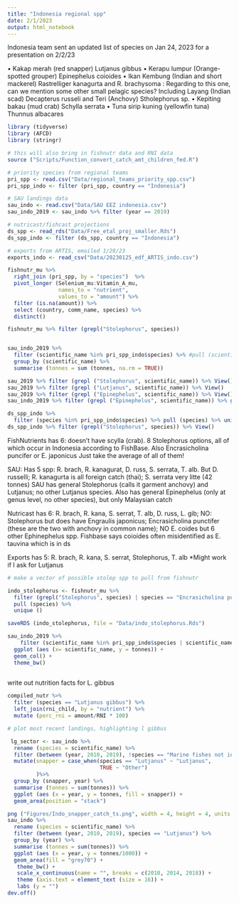```yaml
---
title: "Indonesia regional spp"
date: 2/1/2023
output: html_notebook
---
```


Indonesia team sent an updated list of species on Jan 24, 2023 for a presentation on 2/2/23

•	Kakap merah (red snapper) Lutjanus gibbus
•	Kerapu lumpur (Orange-spotted grouper) Epinephelus coioides
•	Ikan Kembung (Indian and short mackerel) Rastrelliger kanagurta and R. brachysoma : Regarding to this one, can we mention some other small pelagic species? Including Layang (Indian scad) Decapterus russeli and Teri (Anchovy) Stholephorus sp.
•	Kepiting bakau (mud crab) Schylla serrata
•	Tuna sirip kuning (yellowfin tuna) Thunnus albacares



```r
library (tidyverse)
library (AFCD)
library (stringr)

# this will also bring in fishnutr data and RNI data
source ("Scripts/Function_convert_catch_amt_children_fed.R")

# priority species from regional teams
pri_spp <- read.csv("Data/regional_teams_priority_spp.csv") 
pri_spp_indo <- filter (pri_spp, country == "Indonesia")

# SAU landings data
sau_indo <- read.csv("Data/SAU EEZ indonesia.csv") 
sau_indo_2019 <- sau_indo %>% filter (year == 2019)

# nutricast/fishcast projections
ds_spp <- read_rds("Data/Free_etal_proj_smaller.Rds")
ds_spp_indo <- filter (ds_spp, country == "Indonesia")

# exports from ARTIS, emailed 1/28/23
exports_indo <- read_csv("Data/20230125_edf_ARTIS_indo.csv")
```

```r

fishnutr_mu %>%
  right_join (pri_spp, by = "species")  %>%
  pivot_longer (Selenium_mu:Vitamin_A_mu,
                names_to = "nutrient",
                values_to = "amount") %>%
  filter (is.na(amount)) %>% 
  select (country, comm_name, species) %>% 
  distinct()

fishnutr_mu %>% filter (grepl("Stolephorus", species))


sau_indo_2019 %>%
  filter (scientific_name %in% pri_spp_indo$species) %>% #pull (scientific_name) %>% unique()
  group_by (scientific_name) %>%
  summarise (tonnes = sum (tonnes, na.rm = TRUE))

sau_2019 %>% filter (grepl ("Stolephorus", scientific_name)) %>% View()
sau_2019 %>% filter (grepl ("Lutjanus", scientific_name)) %>% View()
sau_2019 %>% filter (grepl ("Epinephelus", scientific_name)) %>% View()
sau_indo_2019 %>% filter (grepl ("Epinephelus", scientific_name)) %>% group_by (scientific_name) %>% summarise (tonnes = sum (tonnes))

ds_spp_indo %>% 
  filter (species %in% pri_spp_indo$species) %>% pull (species) %>% unique()
ds_spp_indo %>% filter (grepl("Stolephorus", species)) %>% View()

```

FishNutrients has 6: doesn't have scylla (crab). 
8 Stolephorus options, all of which occur in Indonesia according to FishBase. Also Encrasicholina puncifer or E. japonicus
Just take the average of all of them! 

SAU: Has 5 spp: R. brach, R. kanagurat, D. russ, S. serrata, T. alb. 
But D. russelli; R. kanagurta is all foreign catch (thai); S. serrata very litte (42 tonnes)
SAU has general Stolephorus (calls it garment anchovy) and Lutjanus; no other Lutjanus species.
Also has general Epinephelus (only at genus level, no other species), but only Malaysian catch

Nutricast has 6: R. brach, R. kana, S. serrat, T. alb, D. russ, L. gib; NO: Stolephorus but does have Engraulis japonicus; Encrasicholina punctifer (these are the two with anchovy in common name); NO E. coides but 6 other Ephinephelus spp. Fishbase says coioides often misidentified as E. tauvina which is in ds

Exports has 5: R. brach, R. kana, S. serrat, Stolephorus, T. alb
*Might work if I ask for Lutjanus

```r

# make a vector of possible stolep spp to pull from fishnutr

indo_stolephorus <- fishnutr_mu %>% 
  filter (grepl("Stolephorus", species) | species == "Encrasicholina punctifer" | species =="Engraulis japonicus") %>%
  pull (species) %>%
  unique ()

saveRDS (indo_stolephorus, file = "Data/indo_stolephorus.Rds")

```

```r
sau_indo_2019 %>%
    filter (scientific_name %in% pri_spp_indo$species | scientific_name == "Lutjanus" | scientific_name == "Stolephorus" | scientific_name == "Epinephelus") %>%
  ggplot (aes (x= scientific_name, y = tonnes)) +
  geom_col() +
  theme_bw()
    
```

write out nutrition facts for L. gibbus
```r
compiled_nutr %>%
  filter (species == "Lutjanus gibbus") %>%
  left_join(rni_child, by = "nutrient") %>%
  mutate (perc_rni = amount/RNI * 100)
```
```r
# plot most recent landings, highlighting l gibbus

 lg_sector <- sau_indo %>%
  rename (species = scientific_name) %>%
  filter (between (year, 2010, 2019), !species == "Marine fishes not identified") %>%
  mutate(snapper = case_when(species == "Lutjanus" ~ "Lutjanus",
                             TRUE ~ "Other")
         )%>% 
  group_by (snapper, year) %>%
  summarise (tonnes = sum(tonnes)) %>%
  ggplot (aes (x = year, y = tonnes, fill = snapper)) +
  geom_area(position = "stack")

png ("Figures/Indo_snapper_catch_ts.png", width = 4, height = 4, units = "in", res = 300)
sau_indo %>%
  rename (species = scientific_name) %>%
  filter (between (year, 2010, 2019), species == "Lutjanus") %>%
  group_by (year) %>%
  summarise (tonnes = sum(tonnes)) %>%
  ggplot (aes (x = year, y = tonnes/1000)) +
  geom_area(fill = "grey70") +
   theme_bw() +
   scale_x_continuous(name = "", breaks = c(2010, 2014, 2018)) +
   theme (axis.text = element_text (size = 16)) +
   labs (y = "")
dev.off()

```

